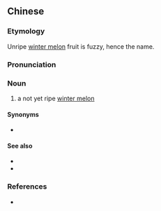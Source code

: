 ==Chinese==
{{zh-forms}}

===Etymology===
{{zh-compound|毛|瓜|fuzzy, hairy|gourd, squash}} Unripe [[winter melon]] fruit is fuzzy, hence the name.

===Pronunciation===
{{zh-pron
|m=máoguā
|c=mou4 gwaa1
|cat=n
}}

===Noun===
{{zh-noun}}

# a not yet ripe [[winter melon]]

====Synonyms====
* {{zh-l|節瓜}}

====See also====
* {{zh-l|冬瓜}}
* {{zh-l|夏南瓜}}

===References===
* {{pedialite|冬瓜|lang=zh}}